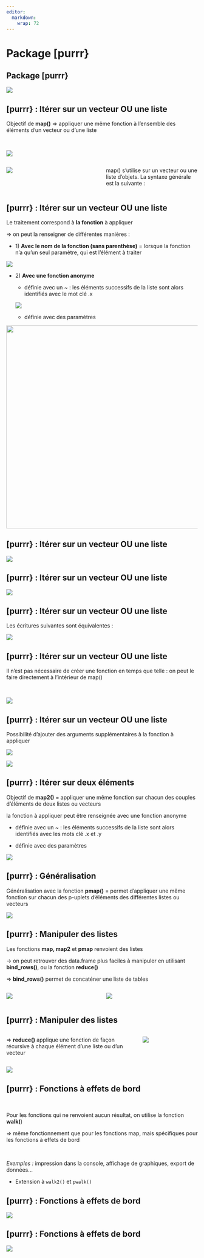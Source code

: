 ```yaml
---
editor: 
  markdown: 
    wrap: 72
---
```


# Package [purrr} {.backgroundTitre .unnumbered}

## Package [purrr}

![](img/clipboard-purrr1.png){fig-align="center"}

## [purrr} : Itérer sur un vecteur OU une liste

Objectif de **map()** ⇒ appliquer une même fonction à l’ensemble des
éléments d’un vecteur ou d’une liste  

<br>

![](img/clipboard-across_p4.png){fig-align="center"}

::: columns
::: {.column width="50%"}
![](img/clipboard-purrr2.png){fig-align="center"}
:::

::: {.column width="50%"}
map() s’utilise sur un vecteur ou une liste d’objets. La syntaxe
générale est la suivante :
:::
:::


## [purrr} : Itérer sur un vecteur OU une liste

[Le traitement correspond à **la fonction** à appliquer]{.Terre_battue1}

⇒ on peut la renseigner de différentes manières :

-   1\) **Avec le nom de la fonction (sans parenthèse)** = lorsque la
    fonction n’a qu’un seul paramètre, qui est l’élément à traiter

![](img/clipboard-purrr3.png){fig-align="center"}

-   2\) **Avec une fonction anonyme**

    -   définie avec un \~ : les éléments successifs de la liste sont
        alors identifiés avec le mot clé .x

    ![](img/clipboard-purrr4.png)

    -   définie avec des paramètres

![](img/clipboard-purrr5.png){fig-align="center" width="534"}

## [purrr} : Itérer sur un vecteur OU une liste

![](img/clipboard-purrr6.png){fig-align="center"}

## [purrr} : Itérer sur un vecteur OU une liste

![](img/clipboard-purrr7.png){fig-align="center"}

## [purrr} : Itérer sur un vecteur OU une liste

Les écritures suivantes sont équivalentes :

![](img/clipboard-purrr_resume.png){fig-align="center"}

## [purrr} : Itérer sur un vecteur OU une liste

Il n’est pas nécessaire de créer une fonction en temps que telle : on
peut le faire directement à l’intérieur de map()

<br>

![](img/clipboard-purrr12.png){fig-align="center"}

## [purrr} : Itérer sur un vecteur OU une liste

Possibilité d’ajouter des arguments supplémentaires à la fonction à
appliquer

![](img/clipboard-purrr13.png){fig-align="center"}

![](img/clipboard-purrr14.png){fig-align="center"}

## [purrr} : Itérer sur deux éléments

Objectif de **map2()** = appliquer une même fonction sur chacun des
couples d’éléments de deux listes ou vecteurs

la fonction à appliquer peut être renseignée avec une fonction anonyme

-   définie avec un \~ : les éléments successifs de la liste sont alors
    identifiés avec les mots clé .x et .y

-   définie avec des paramètres

![](img/clipboard-purrr15.png){fig-align="center"}

## [purrr} : Généralisation

Généralisation avec la fonction **pmap()** = permet d’appliquer une même
fonction sur chacun des p-uplets d’éléments des différentes listes ou
vecteurs

![](img/clipboard-purrr16.png){fig-align="center"}

## [purrr} : Manipuler des listes

Les fonctions **map, map2** et **pmap** renvoient des listes

→ on peut retrouver des data.frame plus faciles à manipuler en utilisant
**bind_rows()**, ou la fonction **reduce()**

⇒ **bind_rows()** permet de concaténer une liste de tables


::: columns
::: {.column width="50%"}
![](img/clipboard-purrr17.png){fig-align="center"}
:::

::: {.column width="50%"}
![](img/clipboard-purrr18.png){fig-align="center"}
:::
:::


## [purrr} : Manipuler des listes



::: columns
::: {.column width="70%"}
⇒ **reduce()** applique une fonction de façon récursive à chaque élément
d’une liste ou d’un vecteur
:::

::: {.column width="30%"}
![](img/clipboard-purrr19.png){fig-align="center"}
:::
:::


![](img/clipboard-purrr20.png){fig-align="center"}

## [purrr} : Fonctions à effets de bord

<br>

Pour les fonctions qui ne renvoient aucun résultat, on utilise la
fonction **walk(**)

⇒ même fonctionnement que pour les fonctions map, mais spécifiques pour
les fonctions à effets de bord

<br>

*Exemples :* impression dans la console, affichage de graphiques, export
de données…

-   Extension à `walk2()` et `pwalk()`

## [purrr} : Fonctions à effets de bord

![](img/clipboard-purrr20.png){fig-align="center"}

## [purrr} : Fonctions à effets de bord

![](img/clipboard-purrr21.png){fig-align="center"}
